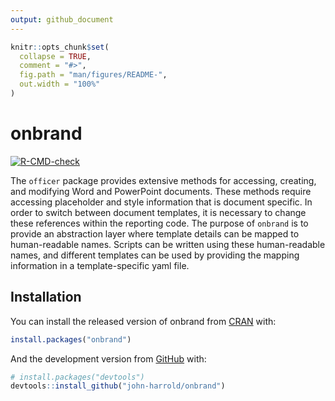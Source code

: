 ```yaml
---
output: github_document
---
```


<!-- README.md is generated from README.Rmd. Please edit that file -->

```r
knitr::opts_chunk$set(
  collapse = TRUE,
  comment = "#>",
  fig.path = "man/figures/README-",
  out.width = "100%"
)
```

# onbrand

<!-- badges: start -->
[![R-CMD-check](https://github.com/john-harrold/onbrand/workflows/R-CMD-check/badge.svg)](https://github.com/john-harrold/onbrand/actions)
<!-- badges: end -->

The ``officer`` package provides extensive methods for accessing, creating, and modifying Word and PowerPoint documents. These methods require accessing placeholder and style information that is document specific. In order to switch between document templates, it is necessary to change these references within the reporting code.  The purpose of ``onbrand`` is to provide an abstraction layer where template details can be mapped to human-readable names. Scripts can be written using these human-readable names, and different templates can be used by providing the mapping information in a template-specific yaml file.

## Installation

You can install the released version of onbrand from [CRAN](https://CRAN.R-project.org) with:

``` r
install.packages("onbrand")
```

And the development version from [GitHub](https://github.com/) with:

``` r
# install.packages("devtools")
devtools::install_github("john-harrold/onbrand")
```
